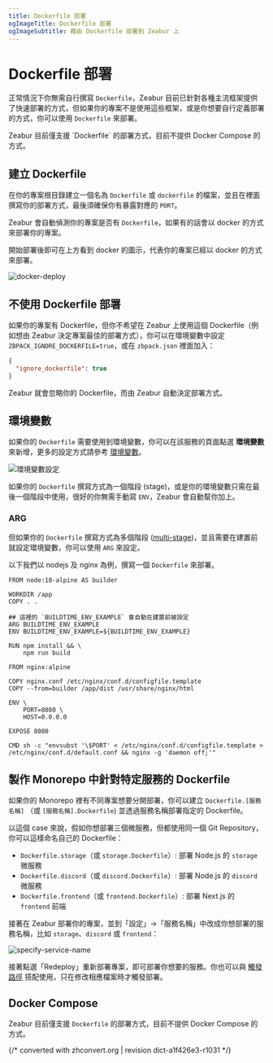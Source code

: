 ```yaml
---
title: Dockerfile 部署
ogImageTitle: Dockerfile 部署
ogImageSubtitle: 藉由 Dockerfile 部署到 Zeabur 上
---
```



# Dockerfile 部署

正常情況下你無需自行撰寫 `Dockerfile`，Zeabur 目前已針對各種主流框架提供了快速部署的方式，但如果你的專案不是使用這些框架，或是你想要自行定義部署的方式，你可以使用 `Dockerfile` 來部署。

<Callout type="warning">
  Zeabur 目前僅支援 `Dockerfile` 的部署方式，目前不提供 Docker Compose 的方式。
</Callout>

## 建立 Dockerfile

在你的專案根目錄建立一個名為 `Dockerfile` 或 `dockerfile` 的檔案，並且在裡面撰寫你的部署方式，最後須確保你有暴露對應的 `PORT`。

Zeabur 會自動偵測你的專案是否有 `Dockerfile`，如果有的話會以 docker 的方式來部署你的專案。

<Callout type="info">
  開始部署後即可在上方看到 docker 的圖示，代表你的專案已經以 docker 的方式來部署。
</Callout>

![docker-deploy](/deploy/dockerfile/docker-deploy.png)

## 不使用 Dockerfile 部署

如果你的專案有 Dockerfile，但你不希望在 Zeabur 上使用這個 Dockerfile（例如想由 Zeabur 決定專案最佳的部署方式），你可以在環境變數中設定 `ZBPACK_IGNORE_DOCKERFILE=true`，或在 `zbpack.json` 裡面加入：

```json
{
  "ignore_dockerfile": true
}
```

Zeabur 就會忽略你的 Dockerfile，而由 Zeabur 自動決定部署方式。

## 環境變數

如果你的 `Dockerfile` 需要使用到環境變數，你可以在該服務的頁面點選 **環境變數** 來新增，更多的設定方式請參考 [環境變數](/zh-TW/environment/variables)。

![環境變數設定](/environment/add-variables.png)

如果你的 `Dockerfile` 撰寫方式為一個階段 (stage)，或是你的環境變數只需在最後一個階段中使用，很好的你無需手動寫 `ENV`，Zeabur 會自動幫你加上。

### ARG

但如果你的 `Dockerfile` 撰寫方式為多個階段 ([multi-stage](https://docs.docker.com/build/building/multi-stage/))，並且需要在建置前就設定環境變數，你可以使用 `ARG` 來設定。

以下我們以 nodejs 及 nginx 為例，撰寫一個 `Dockerfile` 來部署。

```docker {7-8} copy
FROM node:18-alpine AS builder

WORKDIR /app
COPY . .

## 這裡的 `BUILDTIME_ENV_EXAMPLE` 會自動在建置前被設定
ARG BUILDTIME_ENV_EXAMPLE
ENV BUILDTIME_ENV_EXAMPLE=${BUILDTIME_ENV_EXAMPLE}

RUN npm install && \
    npm run build

FROM nginx:alpine

COPY nginx.conf /etc/nginx/conf.d/configfile.template
COPY --from=builder /app/dist /usr/share/nginx/html

ENV \
    PORT=8080 \
    HOST=0.0.0.0

EXPOSE 8080

CMD sh -c "envsubst '\$PORT' < /etc/nginx/conf.d/configfile.template > /etc/nginx/conf.d/default.conf && nginx -g 'daemon off;'"
```

## 製作 Monorepo 中針對特定服務的 Dockerfile

如果你的 Monorepo 裡有不同專案想要分開部署，你可以建立 `Dockerfile.[服務名稱]` （或 `[服務名稱].Dockerfile`) 並透過服務名稱部署指定的 Dockerfile。

以這個 case 來說，假如你想部署三個微服務，但都使用同一個 Git Repository，你可以這樣命名自己的 Dockerfile：

- `Dockerfile.storage`（或 `storage.Dockerfile`）: 部署 Node.js 的 `storage` 微服務
- `Dockerfile.discord`（或 `discord.Dockerfile`）: 部署 Node.js 的 `discord` 微服務
- `Dockerfile.frontend`（或 `frontend.Dockerfile`）: 部署 Next.js 的 `frontend` 前端

接著在 Zeabur 部署你的專案，並到「設定」→「服務名稱」中改成你想部署的服務名稱，比如 `storage`、`discord` 或 `frontend`：

![specify-service-name](/deploy/dockerfile/specify-service-name.png)

接著點選「Redeploy」重新部署專案，即可部署你想要的服務。你也可以與 [觸發路徑](./watch-paths) 搭配使用，只在修改相應檔案時才觸發部署。

## Docker Compose

Zeabur 目前僅支援 `Dockerfile` 的部署方式，目前不提供 Docker Compose 的方式。

{/* converted with zhconvert.org | revision dict-a1f426e3-r1031 */}

